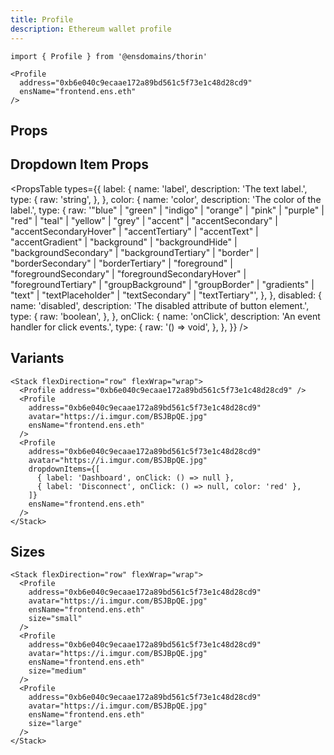 ```yaml
---
title: Profile
description: Ethereum wallet profile
---
```


```tsx
import { Profile } from '@ensdomains/thorin'
```

```tsx expand=true live=true
<Profile
  address="0xb6e040c9ecaae172a89bd561c5f73e1c48d28cd9"
  ensName="frontend.ens.eth"
/>
```

## Props

<PropsTable sourceLink={sourceLink} types={types} />

## Dropdown Item Props

<PropsTable
  types={{
    label: {
      name: 'label',
      description: 'The text label.',
      type: {
        raw: 'string',
      },
    },
    color: {
      name: 'color',
      description: 'The color of the label.',
      type: {
        raw: '"blue" | "green" | "indigo" | "orange" | "pink" | "purple" | "red" | "teal" | "yellow" | "grey" | "accent" | "accentSecondary" | "accentSecondaryHover" | "accentTertiary" | "accentText" | "accentGradient" | "background" | "backgroundHide" | "backgroundSecondary" | "backgroundTertiary" | "border" | "borderSecondary" | "borderTertiary" | "foreground" | "foregroundSecondary" | "foregroundSecondaryHover" | "foregroundTertiary" | "groupBackground" | "groupBorder" | "gradients" | "text" | "textPlaceholder" | "textSecondary" | "textTertiary"',
      },
    },
    disabled: {
      name: 'disabled',
      description: 'The disabled attribute of button element.',
      type: {
        raw: 'boolean',
      },
    },
    onClick: {
      name: 'onClick',
      description: 'An event handler for click events.',
      type: {
        raw: '() => void',
      },
    },
  }}
/>

## Variants

```tsx live=true
<Stack flexDirection="row" flexWrap="wrap">
  <Profile address="0xb6e040c9ecaae172a89bd561c5f73e1c48d28cd9" />
  <Profile
    address="0xb6e040c9ecaae172a89bd561c5f73e1c48d28cd9"
    avatar="https://i.imgur.com/BSJBpQE.jpg"
    ensName="frontend.ens.eth"
  />
  <Profile
    address="0xb6e040c9ecaae172a89bd561c5f73e1c48d28cd9"
    avatar="https://i.imgur.com/BSJBpQE.jpg"
    dropdownItems={[
      { label: 'Dashboard', onClick: () => null },
      { label: 'Disconnect', onClick: () => null, color: 'red' },
    ]}
    ensName="frontend.ens.eth"
  />
</Stack>
```

## Sizes

```tsx live=true
<Stack flexDirection="row" flexWrap="wrap">
  <Profile
    address="0xb6e040c9ecaae172a89bd561c5f73e1c48d28cd9"
    avatar="https://i.imgur.com/BSJBpQE.jpg"
    ensName="frontend.ens.eth"
    size="small"
  />
  <Profile
    address="0xb6e040c9ecaae172a89bd561c5f73e1c48d28cd9"
    avatar="https://i.imgur.com/BSJBpQE.jpg"
    ensName="frontend.ens.eth"
    size="medium"
  />
  <Profile
    address="0xb6e040c9ecaae172a89bd561c5f73e1c48d28cd9"
    avatar="https://i.imgur.com/BSJBpQE.jpg"
    ensName="frontend.ens.eth"
    size="large"
  />
</Stack>
```

